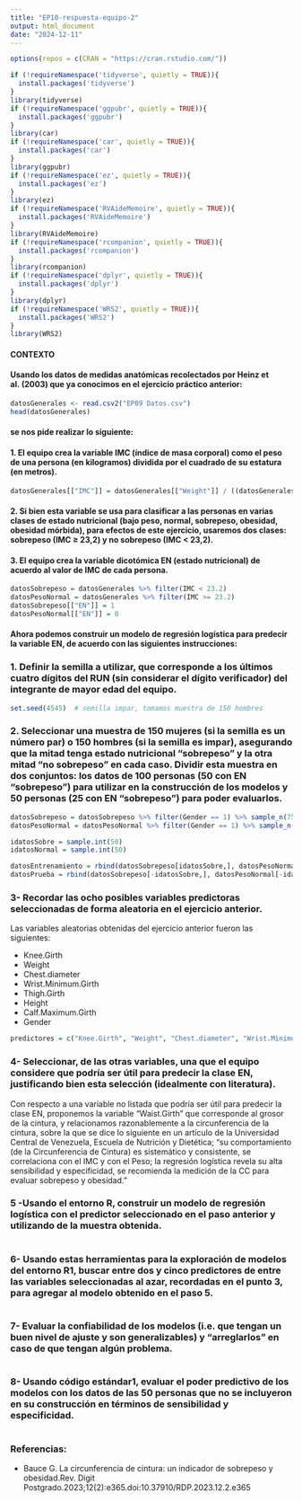 ```yaml
---
title: "EP10-respuesta-equipo-2"
output: html_document
date: "2024-12-11"
---
```


```r
options(repos = c(CRAN = "https://cran.rstudio.com/"))

if (!requireNamespace('tidyverse', quietly = TRUE)){
  install.packages('tidyverse')
}
library(tidyverse)
if (!requireNamespace('ggpubr', quietly = TRUE)){
  install.packages('ggpubr')
}
library(car)
if (!requireNamespace('car', quietly = TRUE)){
  install.packages('car')
}
library(ggpubr)
if (!requireNamespace('ez', quietly = TRUE)){
  install.packages('ez')
}
library(ez)
if (!requireNamespace('RVAideMemoire', quietly = TRUE)){
  install.packages('RVAideMemoire')
}
library(RVAideMemoire)
if (!requireNamespace('rcompanion', quietly = TRUE)){
  install.packages('rcompanion')
}
library(rcompanion)
if (!requireNamespace('dplyr', quietly = TRUE)){
  install.packages('dplyr')
}
library(dplyr)
if (!requireNamespace('WRS2', quietly = TRUE)){
  install.packages('WRS2')
}
library(WRS2)
```

#### CONTEXTO
#### Usando los datos de medidas anatómicas recolectados por Heinz et al. (2003) que ya conocimos en el ejercicio práctico anterior:

```r
datosGenerales <- read.csv2("EP09 Datos.csv")
head(datosGenerales)
```

#### se nos pide realizar lo siguiente:

#### 1. El equipo crea la variable IMC (índice de masa corporal) como el peso de una persona (en kilogramos) dividida por el cuadrado de su estatura (en metros).

```r
datosGenerales[["IMC"]] = datosGenerales[["Weight"]] / ((datosGenerales[["Height"]]/100)^2)
```

#### 2. Si bien esta variable se usa para clasificar a las personas en varias clases de estado nutricional (bajo peso, normal, sobrepeso, obesidad, obesidad mórbida), para efectos de este ejercicio, usaremos dos clases: sobrepeso (IMC ≥ 23,2) y no sobrepeso (IMC < 23,2).

#### 3. El equipo crea la variable dicotómica EN (estado nutricional) de acuerdo al valor de IMC de cada persona.
```r
datosSobrepeso = datosGenerales %>% filter(IMC < 23.2)
datosPesoNormal = datosGenerales %>% filter(IMC >= 23.2)
datosSobrepeso[["EN"]] = 1
datosPesoNormal[["EN"]] = 0
```

#### Ahora podemos construir un modelo de regresión logística para predecir la variable EN, de acuerdo con las siguientes instrucciones:

### 1. Definir la semilla a utilizar, que corresponde a los últimos cuatro dígitos del RUN (sin considerar el dígito verificador) del integrante de mayor edad del equipo.

```r
set.seed(4545)  # semilla impar, tomamos muestra de 150 hombres
```

### 2. Seleccionar una muestra de 150 mujeres (si la semilla es un número par) o 150 hombres (si la semilla es impar), asegurando que la mitad tenga estado nutricional “sobrepeso” y la otra mitad “no sobrepeso” en cada caso. Dividir esta muestra en dos conjuntos: los datos de 100 personas (50 con EN “sobrepeso”) para utilizar en la construcción de los modelos y 50 personas (25 con EN “sobrepeso”) para poder evaluarlos.

```r
datosSobrepeso = datosSobrepeso %>% filter(Gender == 1) %>% sample_n(75)
datosPesoNormal = datosPesoNormal %>% filter(Gender == 1) %>% sample_n(75)

idatosSobre = sample.int(50)
idatosNormal = sample.int(50)

datosEntrenamiento = rbind(datosSobrepeso[idatosSobre,], datosPesoNormal[idatosNormal,])
datosPrueba = rbind(datosSobrepeso[-idatosSobre,], datosPesoNormal[-idatosNormal,])
```

### 3- Recordar las ocho posibles variables predictoras seleccionadas de forma aleatoria en el ejercicio anterior.
Las variables aleatorias obtenidas del ejercicio anterior fueron las siguientes:

* Knee.Girth
* Weight
* Chest.diameter
* Wrist.Minimum.Girth
* Thigh.Girth
* Height
* Calf.Maximum.Girth
* Gender

```r
predictores = c("Knee.Girth", "Weight", "Chest.diameter", "Wrist.Minimum.Girth", "Thigh.Girth", "Height", "Calf.Maximum.Girth", "Gender" )
```

### 4- Seleccionar, de las otras variables, una que el equipo considere que podría ser útil para predecir la clase EN, justificando bien esta selección (idealmente con literatura).

Con respecto a una variable no listada que podría ser útil para predecir la clase EN, proponemos la variable "Waist.Girth" que corresponde al grosor de la cintura, y relacionamos razonablemente a la circunferencia de la cintura, sobre la que se dice lo siguiente en un artículo de la Universidad Central de Venezuela, Escuela de Nutrición y Dietética; "su comportamiento (de la Circunferencia de Cintura) es sistemático y consistente, se correlaciona con el IMC y con el Peso; la regresión logística revela su alta sensibilidad y especificidad, se recomienda la medición de la CC para evaluar sobrepeso y obesidad."

### 5 -Usando el entorno R, construir un modelo de regresión logística con el predictor seleccionado en el paso anterior y utilizando de la muestra obtenida.

```r

```

### 6- Usando estas herramientas para la exploración de modelos del entorno R1, buscar entre dos y cinco predictores de entre las variables seleccionadas al azar, recordadas en el punto 3, para agregar al modelo obtenido en el paso 5.

```r

```

### 7- Evaluar la confiabilidad de los modelos (i.e. que tengan un buen nivel de ajuste y son generalizables) y “arreglarlos” en caso de que tengan algún problema.

```r

```

### 8- Usando código estándar1, evaluar el poder predictivo de los modelos con los datos de las 50 personas que no se incluyeron en su construcción en términos de sensibilidad y especificidad.

```r

```

### Referencias:

*  Bauce G. La circunferencia de cintura: un indicador de sobrepeso y obesidad.Rev. Digit Postgrado.2023;12(2):e365.doi:10.37910/RDP.2023.12.2.e365
